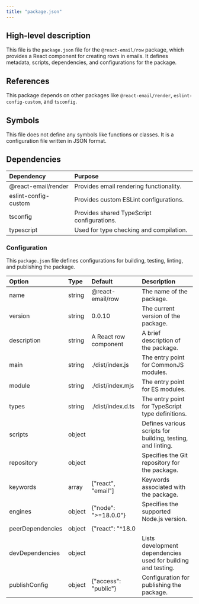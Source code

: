 ```yaml
---
title: "package.json"
---
```


## High-level description
This file is the `package.json` file for the `@react-email/row` package, which provides a React component for creating rows in emails. It defines metadata, scripts, dependencies, and configurations for the package.

## References
This package depends on other packages like `@react-email/render`, `eslint-config-custom`, and `tsconfig`.

## Symbols
This file does not define any symbols like functions or classes. It is a configuration file written in JSON format.

## Dependencies
| Dependency | Purpose |
|:-----------|:--------|
| @react-email/render | Provides email rendering functionality. |
| eslint-config-custom | Provides custom ESLint configurations. |
| tsconfig | Provides shared TypeScript configurations. |
| typescript | Used for type checking and compilation. |

### Configuration
This `package.json` file defines configurations for building, testing, linting, and publishing the package.

| Option | Type | Default | Description |
|:-------|:-----|:--------|:------------|
| name | string | @react-email/row | The name of the package. |
| version | string | 0.0.10 | The current version of the package. |
| description | string | A React row component | A brief description of the package. |
| main | string | ./dist/index.js | The entry point for CommonJS modules. |
| module | string | ./dist/index.mjs | The entry point for ES modules. |
| types | string | ./dist/index.d.ts | The entry point for TypeScript type definitions. |
| scripts | object |  | Defines various scripts for building, testing, and linting. |
| repository | object |  | Specifies the Git repository for the package. |
| keywords | array | ["react", "email"] | Keywords associated with the package. |
| engines | object | {"node": "&gt;=18.0.0"} | Specifies the supported Node.js version. |
| peerDependencies | object | {"react": "^18.0 || ^19.0 || ^19.0.0-rc"} | Defines peer dependencies required for the package to work correctly. |
| devDependencies | object |  | Lists development dependencies used for building and testing. |
| publishConfig | object | {"access": "public"} | Configuration for publishing the package. |
